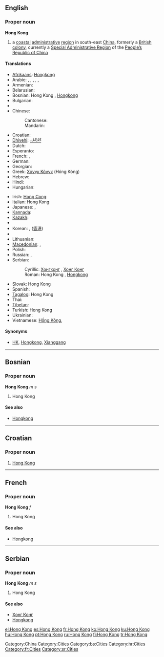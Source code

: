 {{wikipedia}}
{{also|Hongkong|Hong-Kong|Hồng Kông}}
==English==
{{wikipedia}}

===Proper noun===
'''Hong Kong'''

# a [[coastal]] [[administrative]] [[region]] in south-east [[China]], formerly a [[British]] [[colony]], currently a [[Special Administrative Region]] of the [[People's Republic of China|People’s Republic of China]]

====Translations====
{{trans-top|coastal administrative region in south-east China}}
* [[Afrikaans]]: [[Hongkong]]
* Arabic: {{t|ar|هونغ كونغ|m|tr=hungh kungh|sc=Arab}},  {{t|ar|هونغكونغ|m|tr=hunghkungh|sc=Arab}},  {{t|ar|هونكونغ|m|tr=hunkungh|sc=Arab}},  {{t|ar|هونجكونج|m|tr=hungkung|sc=Arab}},  {{t|ar|هونج كونج|m|tr=hung kung|sc=Arab}},  {{t|ar|هونكونج|m|tr=hunkung|sc=Arab}}
* Armenian: {{t|hy|Հոնկոնգ|tr=Honkong|sc=Armn}}
* Belarusian: {{t|be|Ганконг|m|tr=Hankónh|sc=Cyrl}}
* Bosnian: Hong Kong {{m}}, [[Hongkong]] {{m}}
* Bulgarian: {{t|bg|Хонконг|m|tr=Honkong|sc=Cyrl}}
* {{trreq|Burmese}}
* Chinese:
*: Cantonese: {{tø|yue|香港|tr=heung1 gong2}}
*: Mandarin: {{t|zh|香港|tr=Xiānggǎng|sc=Hani}} <!-- rm [[香江]] (Xiāngjiāng) -->
* Croatian: {{t-|hr|Hong Kong|m}}
* [[Dhivehi]]: [[ހޮންކޮންގ]]
* Dutch: {{t-|nl|Hongkong}}
* Esperanto: {{t|eo|Honkongo}}
* French: {{t|fr|Hongkong|f}},  {{t|fr|Hong Kong|f}}
* German: {{t-|de|Hongkong|n}}
* Georgian: {{t|ka|ჰონგკონგი|sc=Geor}}
* Greek: [[Χόνγκ Κόνγκ]] (Hóng Kóng)
* Hebrew: {{t|he|הונג קונג|sc=Hebr}}
* Hindi: {{t|hi|हांग कांग|sc=Deva}}
* Hungarian: {{t+|hu|Hongkong}}
{{trans-mid}}
* Irish: [[Hong Cong]]
* Italian: Hong Kong {{f}}
* Japanese: {{t|ja|香港|tr=ほんこん, Honkon|sc=Jpan}},  {{t|ja|ホンコン|tr=Honkon|sc=Jpan}}
* [[Kannada]]: {{t|kn|ಹಾಂಗ್ ಕಾಂಗ್|sc=Knda}}
* [[Kazakh]]: {{t|kk|Шәңғаң|sc=Cyrl}}
* {{trreq|Khmer}}
* Korean: {{t|ko|홍콩|tr=Hongkong|sc=Kore}},  {{t|ko|향항|tr=hyanghang|sc=Kore}} ([[香港]])
* {{trreq|Lao}}
* Lithuanian: {{t|lt|Honkongas|m}}
* [[Macedonian]]: {{t-|mk|Хонгконг|m|tr=Hongkóng|sc=Cyrl|xs=Macedonian}},  {{t-|mk|Хонг Конг|m|tr=Hong Kong|sc=Cyrl|xs=Macedonian}}
* Polish: {{t+|pl|Hongkong}}
* Russian: {{t+|ru|Гонконг|m|tr=Gonkóng|sc=Cyrl}}, {{t-|ru|Сянган|m|tr=Sjangán|sc=Cyrl}}
* Serbian:
*: Cyrillic: [[Хонгконг]] {{m}}, [[Хонг Конг]] {{m}}
*: Roman: Hong Kong {{m}}, [[Hongkong]] {{m}}
* Slovak: Hong Kong {{m}}
* Spanish: {{t-|es|Hong-Kong}}
* [[Tagalog]]: Hong Kong
* Thai: {{t|th|เขตบริหารพิเศษฮ่องกง|sc=Thai}}
* [[Tibetan]]: {{t|bo|ཞང་ཀང་།|sc=Tibt}}
* Turkish: Hong Kong
* Ukrainian: {{t|uk|Гонконг|m|tr=Honkónh|sc=Cyrl}}
* Vietnamese: [[Hồng Kông]],  {{t|vi|Hồng Kông}}
{{trans-bottom}}

====Synonyms====
* {{sense|region in China}} [[HK]], [[Hongkong]], [[Xianggang#English|Xianggang]]

[[Category:China]]
[[Category:Cities]]

----

==Bosnian==

===Proper noun===
'''Hong Kong''' ''m s''

# Hong Kong

====See also====
* [[Hongkong#Bosnian|Hongkong]]

[[Category:bs:Cities]]

----

==Croatian==

===Proper noun===
{{infl|hr|proper noun|g=m}}

# [[#English|Hong Kong]]

[[Category:hr:Cities]]

----

==French==

===Proper noun===
'''Hong Kong''' ''f''

# Hong Kong

====See also====
* [[Hongkong#French|Hongkong]]

[[Category:fr:Cities]]

----

==Serbian==

===Proper noun===
'''Hong Kong''' ''m s''

# Hong Kong

====See also====
* [[Хонг Конг#Serbian|Хонг Конг]]
* [[Hongkong#Serbian|Hongkong]]

[[Category:sr:Cities]]

[[el:Hong Kong]]
[[es:Hong Kong]]
[[fr:Hong Kong]]
[[ko:Hong Kong]]
[[ku:Hong Kong]]
[[hu:Hong Kong]]
[[pt:Hong Kong]]
[[ru:Hong Kong]]
[[fi:Hong Kong]]
[[tr:Hong Kong]]